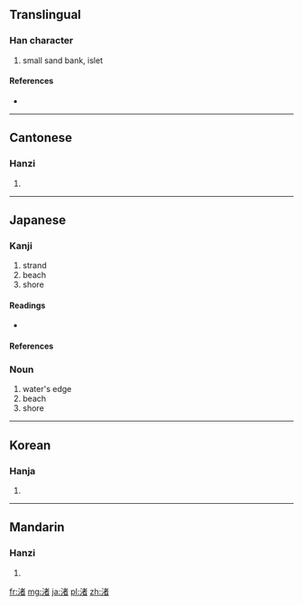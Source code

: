 ==Translingual==

===Han character===
{{Han char|rn=85|rad=水|as=08|sn=11|four=3416<sub>0</sub>|canj=水十大日 (EJKA)}}

# small sand bank, islet

====References====
* {{Han ref|kx=0633.410|dkj=17758|dj=1040.010|hdz=31640.040|uh=6E1A|ud=28186|bh=B25A|bd=45658}}

----

==Cantonese==

===Hanzi===
{{yue-hanzi|jyut=|y=jyu2}}

# {{defn|lang=yue|sort=水08}}

----

==Japanese==

===Kanji===
{{ja-kanji|grade=n|rs=水08}}

# strand
# beach
# shore

====Readings====
* {{ja-readings|on=[[しょ]] (sho)|kun=[[なぎさ]] (nagisa)|nanori=[[なぎ]] (nagi)}}

====References====
{{ja-kref
|ku= 2977
|shift= 8f8d
|jis= 3D6D
|euc= BDED
|freq= 2226
|nelson= 2617
|newnelson= 3164
|halpern= 525 
|kld= 386  
|heisig= 1263
|tuttle= 3a9.1 
}}

===Noun===
{{ja-noun|k|count=-|hira=なぎさ|rom=nagisa}}

# water's edge
# beach
# shore

----

==Korean==

===Hanja===
{{ko-hanja|hangeul=저|eumhun=|rv=jeo|mr=chŏ|y=ce}}

# {{defn|lang=ko|sort=水08}}

----

==Mandarin==

===Hanzi===
{{cmn-hanzi|pin=[[jù]] ([[ju4]]), [[zhǔ]] ([[zhu3]])|wg=chü<sup>4</sup>, chu<sup>3</sup>}}

# {{defn|lang=cmn|sort=水08}}

[[fr:渚]]
[[mg:渚]]
[[ja:渚]]
[[pl:渚]]
[[zh:渚]]